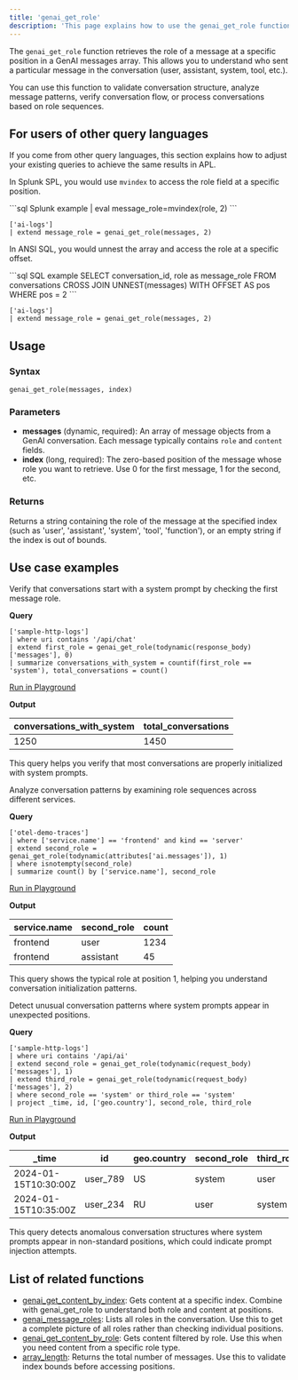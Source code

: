 ```yaml
---
title: 'genai_get_role'
description: 'This page explains how to use the genai_get_role function in APL.'
---
```


The `genai_get_role` function retrieves the role of a message at a specific position in a GenAI messages array. This allows you to understand who sent a particular message in the conversation (user, assistant, system, tool, etc.).

You can use this function to validate conversation structure, analyze message patterns, verify conversation flow, or process conversations based on role sequences.

## For users of other query languages

If you come from other query languages, this section explains how to adjust your existing queries to achieve the same results in APL.

<AccordionGroup>
<Accordion title="Splunk SPL users">

In Splunk SPL, you would use `mvindex` to access the role field at a specific position.

<CodeGroup>
```sql Splunk example
| eval message_role=mvindex(role, 2)
```

```kusto APL equivalent
['ai-logs']
| extend message_role = genai_get_role(messages, 2)
```
</CodeGroup>

</Accordion>
<Accordion title="ANSI SQL users">

In ANSI SQL, you would unnest the array and access the role at a specific offset.

<CodeGroup>
```sql SQL example
SELECT 
  conversation_id,
  role as message_role
FROM conversations
CROSS JOIN UNNEST(messages) WITH OFFSET AS pos
WHERE pos = 2
```

```kusto APL equivalent
['ai-logs']
| extend message_role = genai_get_role(messages, 2)
```
</CodeGroup>

</Accordion>
</AccordionGroup>

## Usage

### Syntax

```kusto
genai_get_role(messages, index)
```

### Parameters

- **messages** (dynamic, required): An array of message objects from a GenAI conversation. Each message typically contains `role` and `content` fields.
- **index** (long, required): The zero-based position of the message whose role you want to retrieve. Use 0 for the first message, 1 for the second, etc.

### Returns

Returns a string containing the role of the message at the specified index (such as 'user', 'assistant', 'system', 'tool', 'function'), or an empty string if the index is out of bounds.

## Use case examples

<Tabs>
<Tab title="Log analysis">

Verify that conversations start with a system prompt by checking the first message role.

**Query**

```kusto
['sample-http-logs']
| where uri contains '/api/chat'
| extend first_role = genai_get_role(todynamic(response_body)['messages'], 0)
| summarize conversations_with_system = countif(first_role == 'system'), total_conversations = count()
```

[Run in Playground](https://play.axiom.co/axiom-play-qf1k/query?initForm=%7B%22apl%22%3A%22%5B'sample-http-logs'%5D%20%7C%20where%20uri%20contains%20'%2Fapi%2Fchat'%20%7C%20extend%20first_role%20%3D%20genai_get_role(todynamic(response_body)%5B'messages'%5D%2C%200)%20%7C%20summarize%20conversations_with_system%20%3D%20countif(first_role%20%3D%3D%20'system')%2C%20total_conversations%20%3D%20count()%22%7D)

**Output**

| conversations_with_system | total_conversations |
|---------------------------|---------------------|
| 1250 | 1450 |

This query helps you verify that most conversations are properly initialized with system prompts.

</Tab>
<Tab title="OpenTelemetry traces">

Analyze conversation patterns by examining role sequences across different services.

**Query**

```kusto
['otel-demo-traces']
| where ['service.name'] == 'frontend' and kind == 'server'
| extend second_role = genai_get_role(todynamic(attributes['ai.messages']), 1)
| where isnotempty(second_role)
| summarize count() by ['service.name'], second_role
```

[Run in Playground](https://play.axiom.co/axiom-play-qf1k/query?initForm=%7B%22apl%22%3A%22%5B'otel-demo-traces'%5D%20%7C%20where%20%5B'service.name'%5D%20%3D%3D%20'frontend'%20and%20kind%20%3D%3D%20'server'%20%7C%20extend%20second_role%20%3D%20genai_get_role(todynamic(attributes%5B'ai.messages'%5D)%2C%201)%20%7C%20where%20isnotempty(second_role)%20%7C%20summarize%20count()%20by%20%5B'service.name'%5D%2C%20second_role%22%7D)

**Output**

| service.name | second_role | count |
|--------------|-------------|-------|
| frontend | user | 1234 |
| frontend | assistant | 45 |

This query shows the typical role at position 1, helping you understand conversation initialization patterns.

</Tab>
<Tab title="Security logs">

Detect unusual conversation patterns where system prompts appear in unexpected positions.

**Query**

```kusto
['sample-http-logs']
| where uri contains '/api/ai'
| extend second_role = genai_get_role(todynamic(request_body)['messages'], 1)
| extend third_role = genai_get_role(todynamic(request_body)['messages'], 2)
| where second_role == 'system' or third_role == 'system'
| project _time, id, ['geo.country'], second_role, third_role
```

[Run in Playground](https://play.axiom.co/axiom-play-qf1k/query?initForm=%7B%22apl%22%3A%22%5B'sample-http-logs'%5D%20%7C%20where%20uri%20contains%20'%2Fapi%2Fai'%20%7C%20extend%20second_role%20%3D%20genai_get_role(todynamic(request_body)%5B'messages'%5D%2C%201)%20%7C%20extend%20third_role%20%3D%20genai_get_role(todynamic(request_body)%5B'messages'%5D%2C%202)%20%7C%20where%20second_role%20%3D%3D%20'system'%20or%20third_role%20%3D%3D%20'system'%20%7C%20project%20_time%2C%20id%2C%20%5B'geo.country'%5D%2C%20second_role%2C%20third_role%22%7D)

**Output**

| _time | id | geo.country | second_role | third_role |
|-------|----|--------------| ------------|------------|
| 2024-01-15T10:30:00Z | user_789 | US | system | user |
| 2024-01-15T10:35:00Z | user_234 | RU | user | system |

This query detects anomalous conversation structures where system prompts appear in non-standard positions, which could indicate prompt injection attempts.

</Tab>
</Tabs>

## List of related functions

- [genai_get_content_by_index](/apl/scalar-functions/genai-functions/genai-get-content-by-index): Gets content at a specific index. Combine with genai_get_role to understand both role and content at positions.
- [genai_message_roles](/apl/scalar-functions/genai-functions/genai-message-roles): Lists all roles in the conversation. Use this to get a complete picture of all roles rather than checking individual positions.
- [genai_get_content_by_role](/apl/scalar-functions/genai-functions/genai-get-content-by-role): Gets content filtered by role. Use this when you need content from a specific role type.
- [array_length](/apl/scalar-functions/array-functions/array-length): Returns the total number of messages. Use this to validate index bounds before accessing positions.

